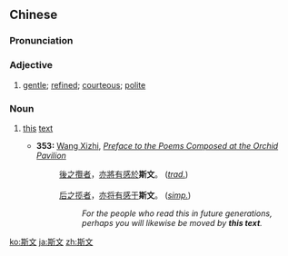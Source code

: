 ==Chinese==
{{zh-forms}}

===Pronunciation===
{{zh-pron
|m=sīwén
|c=si1 man4
|h=pfs=sṳ̂-vùn
|mn=qz:sir-bûn/tw,xm,zz:su-bûn
|cat=a,n
}}

===Adjective===
{{zh-adj}}

# {{lb|zh|Advanced Mandarin}} [[gentle]]; [[refined]]; [[courteous]]; [[polite]]

===Noun===
{{zh-noun}}

# {{lb|zh|literary}} [[this]] [[text]]
#* '''353:''' [[w:Wang Xizhi|Wang Xizhi]], ''[[s:Preface to the Poems Composed at the Orchid Pavilion|Preface to the Poems Composed at the Orchid Pavilion]]''
#*: [[後]][[之]][[覽|攬]][[者]]，[[亦]][[將]][[有]][[感]][[於]]'''斯文'''。 (''[[Traditional Chinese|trad.]]'')
#*: &nbsp;
#*: [[后]][[之]][[览|揽]][[者]]，[[亦]][[将]][[有]][[感]][[于]]'''斯文'''。 (''[[Simplified Chinese|simp.]]'')
#*:: ''For the people who read this in future generations, perhaps you will likewise be moved by '''this text'''.''

[[ko:斯文]]
[[ja:斯文]]
[[zh:斯文]]